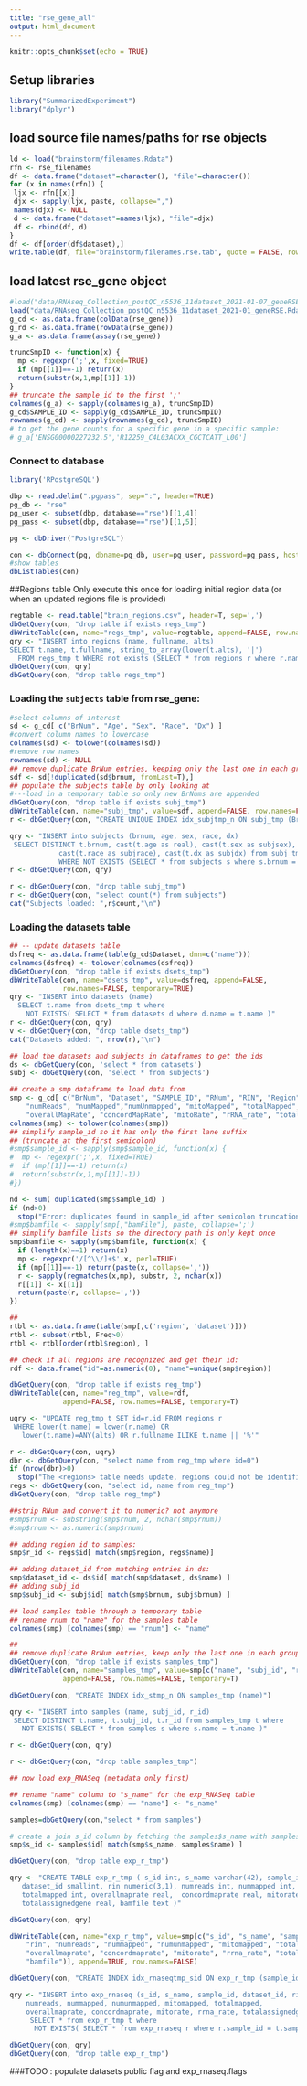---
title: "rse_gene_all"
output: html_document
---

```{r setup, include=FALSE}
knitr::opts_chunk$set(echo = TRUE)
```

## Setup libraries

```{r}
library("SummarizedExperiment")
library("dplyr")
```


## load source file names/paths for rse objects
```{r}
ld <- load("brainstorm/filenames.Rdata")
rfn <- rse_filenames
df <- data.frame("dataset"=character(), "file"=character())
for (x in names(rfn)) {
 ljx <- rfn[[x]]
 djx <- sapply(ljx, paste, collapse=",")
 names(djx) <- NULL
 d <- data.frame("dataset"=names(ljx), "file"=djx)
 df <- rbind(df, d)
}
df <- df[order(df$dataset),]
write.table(df, file="brainstorm/filenames.rse.tab", quote = FALSE, row.names=FALSE, sep="\t")
```



## load latest rse_gene object

```{r}
#load("data/RNAseq_Collection_postQC_n5536_11dataset_2021-01-07_geneRSE.Rdata")
load("data/RNAseq_Collection_postQC_n5536_11dataset_2021-01_geneRSE.Rdata")
g_cd <- as.data.frame(colData(rse_gene))
g_rd <- as.data.frame(rowData(rse_gene))
g_a <- as.data.frame(assay(rse_gene))

truncSmpID <- function(x) {
  mp <- regexpr(';',x, fixed=TRUE)
  if (mp[[1]]==-1) return(x)
  return(substr(x,1,mp[[1]]-1))
}
## truncate the sample_id to the first ';'
colnames(g_a) <- sapply(colnames(g_a), truncSmpID)
g_cd$SAMPLE_ID <- sapply(g_cd$SAMPLE_ID, truncSmpID)
rownames(g_cd) <- sapply(rownames(g_cd), truncSmpID)
# to get the gene counts for a specific gene in a specific sample:
# g_a['ENSG00000227232.5','R12259_C4L03ACXX_CGCTCATT_L00']
```

### Connect to database
```{r}
library('RPostgreSQL')

dbp <- read.delim(".pgpass", sep=":", header=TRUE)
pg_db <- "rse"
pg_user <- subset(dbp, database=="rse")[[1,4]]
pg_pass <- subset(dbp, database=="rse")[[1,5]]

pg <- dbDriver("PostgreSQL")

con <- dbConnect(pg, dbname=pg_db, user=pg_user, password=pg_pass, host="gdebsrv")
#show tables
dbListTables(con)
```

##Regions table
Only execute this once for loading initial region data (or when an updated regions file is provided)

```{r}
regtable <- read.table("brain_regions.csv", header=T, sep=',')
dbGetQuery(con, "drop table if exists regs_tmp")
dbWriteTable(con, name="regs_tmp", value=regtable, append=FALSE, row.names=FALSE, temporary=TRUE)
qry <- "INSERT into regions (name, fullname, alts)
SELECT t.name, t.fullname, string_to_array(lower(t.alts), '|')
  FROM regs_tmp t WHERE not exists (SELECT * from regions r where r.name = t.name)"
dbGetQuery(con, qry)
dbGetQuery(con, "drop table regs_tmp")
```


### Loading the `subjects` table from rse_gene:

```{r}
#select columns of interest
sd <- g_cd[ c("BrNum", "Age", "Sex", "Race", "Dx") ]
#convert column names to lowercase
colnames(sd) <- tolower(colnames(sd))
#remove row names
rownames(sd) <- NULL
## remove duplicate BrNum entries, keeping only the last one in each group
sdf <- sd[!duplicated(sd$brnum, fromLast=T),]
## populate the subjects table by only looking at 
#---load in a temporary table so only new BrNums are appended
dbGetQuery(con, "drop table if exists subj_tmp")
dbWriteTable(con, name="subj_tmp", value=sdf, append=FALSE, row.names=FALSE, temporary=TRUE)
r <- dbGetQuery(con, "CREATE UNIQUE INDEX idx_subjtmp_n ON subj_tmp (BrNum)")

qry <- "INSERT into subjects (brnum, age, sex, race, dx)
 SELECT DISTINCT t.brnum, cast(t.age as real), cast(t.sex as subjsex),
            cast(t.race as subjrace), cast(t.dx as subjdx) from subj_tmp t 
            WHERE NOT EXISTS (SELECT * from subjects s where s.brnum = t.brnum)"
r <- dbGetQuery(con, qry)

r <- dbGetQuery(con, "drop table subj_tmp")
r <- dbGetQuery(con, "select count(*) from subjects")
cat("Subjects loaded: ",r$count,"\n")
```

### Loading the datasets table
```{r}
## -- update datasets table
dsfreq <- as.data.frame(table(g_cd$Dataset, dnn=c("name")))
colnames(dsfreq) <- tolower(colnames(dsfreq))
dbGetQuery(con, "drop table if exists dsets_tmp")
dbWriteTable(con, name="dsets_tmp", value=dsfreq, append=FALSE,
             row.names=FALSE, temporary=TRUE)
qry <- "INSERT into datasets (name)
  SELECT t.name from dsets_tmp t where 
    NOT EXISTS( SELECT * from datasets d where d.name = t.name )"
r <- dbGetQuery(con, qry)
v <- dbGetQuery(con, "drop table dsets_tmp")
cat("Datasets added: ", nrow(r),"\n")
```

```{r}
## load the datasets and subjects in dataframes to get the ids
ds <- dbGetQuery(con, 'select * from datasets')
subj <- dbGetQuery(con, 'select * from subjects')

## create a smp dataframe to load data from
smp <- g_cd[ c("BrNum", "Dataset", "SAMPLE_ID", "RNum", "RIN", "Region", 
    "numReads", "numMapped","numUnmapped", "mitoMapped", "totalMapped",
    "overallMapRate", "concordMapRate", "mitoRate", "rRNA_rate", "totalAssignedGene", "bamFile") ]
colnames(smp) <- tolower(colnames(smp))
## simplify sample_id so it has only the first lane suffix
## (truncate at the first semicolon)
#smp$sample_id <- sapply(smp$sample_id, function(x) {
#  mp <- regexpr(';',x, fixed=TRUE)
#  if (mp[[1]]==-1) return(x)
#  return(substr(x,1,mp[[1]]-1))
#})

nd <- sum( duplicated(smp$sample_id) )
if (nd>0) 
  stop("Error: duplicates found in sample_id after semicolon truncation")
#smp$bamfile <- sapply(smp[,"bamFile"], paste, collapse=';')
## simplify bamfile lists so the directory path is only kept once
smp$bamfile <- sapply(smp$bamfile, function(x) {
  if (length(x)==1) return(x)
  mp <- regexpr('/[^\\/]+$',x, perl=TRUE)
  if (mp[[1]]==-1) return(paste(x, collapse=','))
  r <- sapply(regmatches(x,mp), substr, 2, nchar(x))
  r[[1]] <- x[[1]]
  return(paste(r, collapse=','))
})

##
rtbl <- as.data.frame(table(smp[,c('region', 'dataset')]))
rtbl <- subset(rtbl, Freq>0)
rtbl <- rtbl[order(rtbl$region), ]

## check if all regions are recognized and get their id:
rdf <- data.frame("id"=as.numeric(0), "name"=unique(smp$region))

dbGetQuery(con, "drop table if exists reg_tmp")
dbWriteTable(con, name="reg_tmp", value=rdf, 
             append=FALSE, row.names=FALSE, temporary=T)

uqry <- "UPDATE reg_tmp t SET id=r.id FROM regions r 
 WHERE lower(t.name) = lower(r.name) OR 
   lower(t.name)=ANY(alts) OR r.fullname ILIKE t.name || '%'"

r <- dbGetQuery(con, uqry)
dbr <- dbGetQuery(con, "select name from reg_tmp where id=0")
if (nrow(dbr)>0) 
  stop("The <regions> table needs update, regions could not be identified: ",dbr)
regs <- dbGetQuery(con, "select id, name from reg_tmp")
dbGetQuery(con, "drop table reg_tmp")

##strip RNum and convert it to numeric? not anymore
#smp$rnum <- substring(smp$rnum, 2, nchar(smp$rnum))
#smp$rnum <- as.numeric(smp$rnum)

## adding region id to samples:
smp$r_id <- regs$id[ match(smp$region, regs$name)]

## adding dataset_id from matching entries in ds:
smp$dataset_id <- ds$id[ match(smp$dataset, ds$name) ]
## adding subj_id
smp$subj_id <- subj$id[ match(smp$brnum, subj$brnum) ]

## load samples table through a temporary table
## rename rnum to "name" for the samples table
colnames(smp) [colnames(smp) == "rnum"] <- "name"

## 
## remove duplicate BrNum entries, keep only the last one in each group
dbGetQuery(con, "drop table if exists samples_tmp")
dbWriteTable(con, name="samples_tmp", value=smp[c("name", "subj_id", "r_id")], 
             append=FALSE, row.names=FALSE, temporary=T)

dbGetQuery(con, "CREATE INDEX idx_stmp_n ON samples_tmp (name)")

qry <- "INSERT into samples (name, subj_id, r_id)
 SELECT DISTINCT t.name, t.subj_id, t.r_id from samples_tmp t where 
   NOT EXISTS( SELECT * from samples s where s.name = t.name )"

r <- dbGetQuery(con, qry)

r <- dbGetQuery(con, "drop table samples_tmp")
```

```{r}
## now load exp_RNASeq (metadata only first)

## rename "name" column to "s_name" for the exp_RNASeq table
colnames(smp) [colnames(smp) == "name"] <- "s_name"

samples=dbGetQuery(con,"select * from samples")

# create a join s_id column by fetching the samples$s_name with samples$name
smp$s_id <- samples$id[ match(smp$s_name, samples$name) ]

dbGetQuery(con, "drop table exp_r_tmp")

qry <- "CREATE TABLE exp_r_tmp ( s_id int, s_name varchar(42), sample_id varchar(240),  
   dataset_id smallint, rin numeric(3,1), numreads int, nummapped int, numunmapped int, mitomapped int, 
   totalmapped int, overallmaprate real,  concordmaprate real, mitorate real, rrna_rate real, 
   totalassignedgene real, bamfile text )"

dbGetQuery(con, qry)

dbWriteTable(con, name="exp_r_tmp", value=smp[c("s_id", "s_name", "sample_id", "dataset_id",
    "rin", "numreads", "nummapped", "numunmapped", "mitomapped", "totalmapped",
    "overallmaprate", "concordmaprate", "mitorate", "rrna_rate", "totalassignedgene",
    "bamfile")], append=TRUE, row.names=FALSE)

dbGetQuery(con, "CREATE INDEX idx_rnaseqtmp_sid ON exp_r_tmp (sample_id)")

qry <- "INSERT into exp_rnaseq (s_id, s_name, sample_id, dataset_id, rin, 
    numreads, nummapped, numunmapped, mitomapped, totalmapped,
    overallmaprate, concordmaprate, mitorate, rrna_rate, totalassignedgene, bamfile)
     SELECT * from exp_r_tmp t where 
      NOT EXISTS( SELECT * from exp_rnaseq r where r.sample_id = t.sample_id)"

dbGetQuery(con, qry)
dbGetQuery(con, "drop table exp_r_tmp")

```
###TODO : populate datasets public flag and exp_rnaseq.flags
```{r}

```





